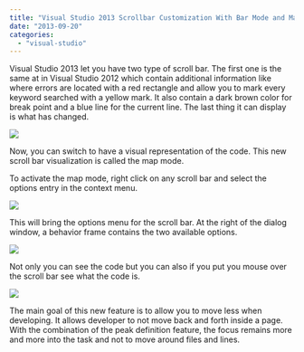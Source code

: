 ```yaml
---
title: "Visual Studio 2013 Scrollbar Customization With Bar Mode and Map Mode"
date: "2013-09-20"
categories: 
  - "visual-studio"
---
```


Visual Studio 2013 let you have two type of scroll bar. The first one is the same at in Visual Studio 2012 which contain additional information like where errors are located with a red rectangle and allow you to mark every keyword searched with a yellow mark. It also contain a dark brown color for break point and a blue line for the current line. The last thing it can display is what has changed.

![](images/scrollbarBarMode.png)

Now, you can switch to have a visual representation of the code. This new scroll bar visualization is called the map mode.

To activate the map mode, right click on any scroll bar and select the options entry in the context menu.

![](images/scrollbaroption.png)

This will bring the options menu for the scroll bar. At the right of the dialog window, a behavior frame contains the two available options.

![](images/visualstudio2013scrollbackoptions-400x235.png)

Not only you can see the code but you can also if you put you mouse over the scroll bar see what the code is.

![](images/scrollbarmap-400x308.png)

The main goal of this new feature is to allow you to move less when developing. It allows developer to not move back and forth inside a page. With the combination of the peak definition feature, the focus remains more and more into the task and not to move around files and lines.
